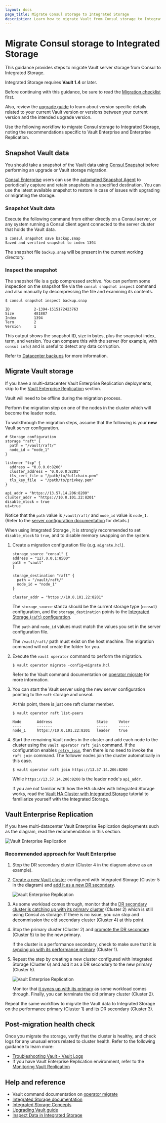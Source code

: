 ```yaml
---
layout: docs
page_title: Migrate Consul storage to Integrated Storage
description: Learn how to migrate Vault from Consul storage to Integrated Storage.
---
```


# Migrate Consul storage to Integrated Storage

This guidance provides steps to migrate Vault server storage from Consul to
Integrated Storage.

<Note>

Integrated Storage requires **Vault 1.4** or later.

</Note>

<Tip>

Before continuing with this guidance, be sure to read the [Migration checklist](/vault/docs/concepts/integrated-storage/migration-checklist)
first.

Also, review the [upgrade guide](/vault/docs/upgrading) to learn about version specific
details related to your current Vault version or versions between your current
version and the intended upgrade version.

</Tip>

Use the following workflow to migrate Consul storage to Integrated Storage,
noting the recommendations specific to Vault Enterprise and Enterprise Replication.

## Snapshot Vault data

You should take a snapshot of the Vault data using [Consul
Snapshot](/consul/commands/snapshot) before performing an upgrade or Vault
storage migration.

[Consul Enterprise](/consul/docs/enterprise) users can use the 
[automated Snapshot Agent](/consul/commands/snapshot/agent) to
periodically capture and retain snapshots in a specified destination.
You can use the latest available snapshot to restore in case of issues
with upgrading or migrating the storage.

### Snapshot Vault data

Execute the following command from either directly on a Consul server, or
any system running a Consul client agent connected to the server cluster that
holds the Vault data.

```shell-session
$ consul snapshot save backup.snap
Saved and verified snapshot to index 1394
```

The snapshot file `backup.snap` will be present in the current working
directory.

### Inspect the snapshot

The snapshot file is a gzip compressed archive. You can perform some
inspection on the snapshot file via the `consul snapshot inspect`
command and also manually by decompressing the file and examining its contents.

```shell-session
$ consul snapshot inspect backup.snap

ID           2-1394-1515172423763
Size         481887
Index        1394
Term         2
Version      1
```

This output shows the snapshot ID, size in bytes, plus the snapshot index, term,
and version. You can compare this with the server (for example, with 
`consul info`) and is useful to detect any data corruption.

<Note>

 Refer to [Datacenter backups](/consul/tutorials/production-deploy/backup-and-restore) for more information.

</Note>

## Migrate Vault storage

If you have a multi-datacenter Vault Enterprise Replication deployments, skip to
the [Vault Enterprise Replication](#vault-enterprise-replications) section.

<Note>

 Vault will need to be offline during the migration process.

</Note>

Perform the migration step on one of the nodes in the cluster which will become
the leader node.

To walkthrough the migration steps, assume that the following is your **new**
Vault server configuration.

```hcl
# Storage configuration
storage "raft" {
  path = "/vault/raft/"
  node_id = "node_1"
}

listener "tcp" {
  address = "0.0.0.0:8200"
  cluster_address = "0.0.0.0:8201"
  tls_cert_file = "/path/to/fullchain.pem"
  tls_key_file  = "/path/to/privkey.pem"
}

api_addr = "https://13.57.14.206:8200"
cluster_addr = "https://10.0.101.22:8201"
disable_mlock = true
ui=true
```

Notice that the `path` value is `/vault/raft/` and `node_id` value is
`node_1`. (Refer to the [server configuration documentation](/vault/docs/configuration/storage/raft)
for details.)

<Note>

 When using Integrated Storage , it is strongly recommended to
set `disable_mlock` to `true`, and to disable memory swapping on the system.

</Note>

1. Create a migration configuration file (e.g. `migrate.hcl`).

   ```hcl
   storage_source "consul" {
   address = "127.0.0.1:8500"
   path	= "vault"
   }

   storage_destination "raft" {
     path = "/vault/raft/"
     node_id = "node_1"
   }

   cluster_addr = "https://10.0.101.22:8201"
   ```

   The `storage_source` stanza should be the current storage type (`consul`)
   configuration, and the `storage_destination` points to the [Integrated Storage
   (`raft`)
   configuration](/vault/docs/configuration/storage/raft).

   The `path` and `node_id` values must match the values you set in the server
   configuration file.

   <Note>

   The `/vault/raft/` path must exist on the host machine. The
      migration command will not create the folder for you.

   </Note>

1. Execute the `vault operator` command to perform the migration.

   ```shell-session
   $ vault operator migrate -config=migrate.hcl
   ```

   Refer to the Vault command documentation on [operator
   migrate](/vault/docs/commands/operator/migrate#migrating-to-integrated-raft-storage)
   for more information.

1. You can start the Vault server using the new server configuration pointing to
   the `raft` storage and unseal.

   At this point, there is just one raft cluster member.

   ```shell-session
   $ vault operator raft list-peers

   Node       Address                    State     Voter
   ----       -------                    -----     -----
   node_1     https://10.0.101.22:8201   leader    true
   ```

1. Start the remaining Vault nodes in the cluster and add each node to the
   cluster using the `vault operator raft join` command. If the configuration
   enables [`retry_join`](/vault/docs/configuration/storage/raft#retry_join-stanza),
   then there is no need to invoke the `raft join` command. The follower
   nodes join the cluster automatically in this case.

   ```shell-session
   $ vault operator raft join https://13.57.14.206:8200
   ```

   While `https://13.57.14.206:8200` is the leader node's `api_addr`.

   If you are not familiar with how the HA cluster with Integrated Storage works,
   read the [Vault HA Cluster with Integrated
   Storage](/vault/tutorials/raft/raft-storage) tutorial to familiarize yourself with
   the Integrated Storage.

## Vault Enterprise Replication

If you have multi-datacenter Vault Enterprise Replication deployments such as
the diagram, read the recommendation in this section.

<ImageConfig hideBorder>

![Vault Enterprise Replication](/img/vault-ent-replication.png)

</ImageConfig>

### Recommended approach for Vault Enterprise

1. Stop the DR secondary cluster (Cluster 4 in the diagram above as an example).

1. [Create a new Vault cluster](/vault/tutorials/raft/raft-storage) configured with
   Integrated Storage (Cluster 5 in the diagram) and [add it as a new DR
   secondary](/vault/tutorials/enterprise/disaster-recovery#enable-dr-secondary-replication).

   <ImageConfig hideBorder>

   ![Vault Enterprise Replication](/img/vault-ent-replication-2.png)

   </ImageConfig>

1. As some workload comes through, monitor that the [DR secondary cluster is
   catching up with its primary
   cluster](/vault/tutorials/monitoring/monitor-replication#are-my-dr-clusters-in-sync)
   (Cluster 2) which is still using Consul as storage. If there is no
   issue, you can stop and decommission the old secondary cluster (Cluster 4) at this
   point.

1. Stop the primary cluster (Cluster 2) and [promote the DR
   secondary](/vault/tutorials/enterprise/disaster-recovery#promote-dr-secondary-to-primary)
   (Cluster 5) to be the new primary.

   If the cluster is a performance secondary, check to make sure that it is
   [syncing up with its performance
   primary](/vault/tutorials/monitoring/monitor-replication#are-my-performance-clusters-in-sync)
   (Cluster 1).

1. Repeat the step by creating a new cluster configured with Integrated Storage
   (Cluster 6) and add it as a DR secondary to the new primary (Cluster 5).

   <ImageConfig hideBorder>

   ![Vault Enterprise Replication](/img/vault-ent-replication-3.png)

   </ImageConfig>

   Monitor that [it syncs up with its
   primary](/vault/tutorials/monitoring/monitor-replication#are-my-dr-clusters-in-sync)
   as some workload comes through. Finally, you can terminate the old primary
   cluster (Cluster 2).

Repeat the same workflow to migrate the Vault data to Integrated Storage on the
performance primary (Cluster 1) and its DR secondary (Cluster 3).

## Post-migration health check

Once you migrate the storage, verify that the cluster is healthy, and check
logs for any unusual errors related to cluster health. Refer to the
following guidance to learn more:

- [Troubleshooting Vault - Vault Logs](/vault/tutorials/monitoring/troubleshooting-vault#vault-logs)
- If you have Vault Enterprise Replication environment, refer to the [Monitoring Vault Replication](/vault/tutorials/monitoring/monitor-replication)

## Help and reference

- Vault command documentation on [operator migrate](/vault/docs/commands/operator/migrate#migrating-to-integrated-raft-storage)
- [Integrated Storage documentation](/vault/docs/internals/integrated-storage)
- [Integrated Storage Concepts](/vault/docs/concepts/integrated-storage)
- [Upgrading Vault guide](/vault/docs/upgrading)
- [Inspect Data in Integrated Storage](/vault/tutorials/monitoring/inspect-data-integrated-storage)
